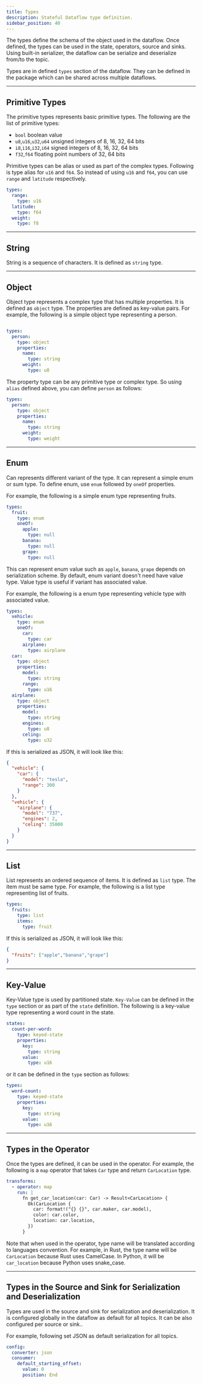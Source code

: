 ```yaml
---
title: Types
description: Stateful Dataflow type definition.
sidebar_position: 40
---
```



The types define the schema of the object used in the dataflow.   Once defined, the types can be used in the state, operators, source and sinks.  Using built-in serializer, the dataflow can be serialize and deserialize from/to the topic.

Types are in defined `types` section of the dataflow.  They can be defined in the package which can be shared across multiple dataflows.

<hr />

## Primitive Types

The primitive types represents basic primitive types.  The following are the list of primitive types:

- `bool`  boolean value
- `u8`,`u16`,`u32`,`u64`  unsigned integers of 8, 16, 32, 64 bits
- `i8`,`i16`,`i32`,`i64`  signed integers of 8, 16, 32, 64 bits
- `f32`,`f64`  floating point numbers of 32, 64 bits

Primitive types can be alias or used as part of the complex types.  Following is type alias for `u16` and `f64`.  So instead of using `u16` and `f64`, you can use `range` and `latitude` respectively.

```yaml
types:
  range:
    type: u16
  latitude:
    type: f64
  weight:
    type: f8
```

<hr />

## String

String is a sequence of characters.  It is defined as `string` type.

<hr />

## Object

Object type represents a complex type that has multiple properties.  It is defined as `object` type.  The properties are defined as key-value pairs.
For example, the following is a simple object type representing a person.

```yaml

types:
  person:
    type: object
    properties:
      name:
        type: string
      weight:
        type: u8
```

The property type can be any primitive type or complex type.  So using `alias` defined above, you can define `person` as follows:

```yaml
types:
  person:
    type: object
    properties:
      name:
        type: string
      weight:
        type: weight
```

<hr />


## Enum

Can represents different variant of the type.  It can represent a simple enum or sum type.  To define enum, use `enum` followed by `oneOf` properties.

For example, the following is a simple enum type representing fruits.

```yaml
types:
  fruit:
    type: enum
    oneOf:
      apple:
        type: null
      banana:
        type: null
      grape:
        type: null
```

This can represent enum value such as `apple`, `banana`, `grape` depends on serialization scheme.  By default, enum variant doesn't need have value type.  Value type is useful if variant has associated value.

For example, the following is a enum type representing vehicle type with associated value.

```yaml
types:
  vehicle:
    type: enum
    oneOf:
      car:
        type: car
      airplane:
        type: airplane
  car:
    type: object
    properties:
      model:
        type: string
      range:
        type: u16
  airplane:
    type: object
    properties:
      model:
        type: string
      engines:
        type: u8
      celing:
        type: u32
```
If this is serialized as JSON, it will look like this:

```json
{
  "vehicle": {
    "car": {
      "model": "tesla",
      "range": 300
    }
  },
  "vehicle": {
    "airplane": {
      "model": "737",
      "engines": 2,
      "celing": 35000
    }
  }
}
```

<hr />


## List 

List represents an ordered sequence of items.  It is defined as `list` type.  The item must be same type.  For example, the following is a list type representing list of fruits.

```yaml
types:
  fruits:
    type: list
    items:
      type: fruit
```

If this is serialized as JSON, it will look like this:

```json
{
  "fruits": ["apple","banana","grape"]
}
```

<hr />

## Key-Value

Key-Value type is used by partitioned state.  `Key-Value` can be defined in the `type` section or as part of the `state` definition.  The following is a key-value type representing a word count in the state.

```yaml
states:
  count-per-word:
    type: keyed-state
    properties:
      key:
        type: string
      value:
        type: u16
```

or it can be defined in the `type` section as follows:

```yaml
types:
  word-count:
    type: keyed-state
    properties:
      key:
        type: string
      value:
        type: u16
```

<hr />


## Types in the Operator 

Once the types are defined, it can be used in the operator.  For example, the following is a `map` operator that takes `Car` type and return `CarLocation` type.

```yaml
transforms:
  - operator: map
    run: |
      fn get_car_location(car: Car) -> Result<CarLocation> {
        Ok(CarLocation {
          car: format!("{} {}", car.maker, car.model),
          color: car.color,
          location: car.location,
        })
      }
```

Note that when used in the operator, type name will be translated according to languages convention.  For example, in Rust, the type name will be `CarLocation` because Rust uses CamelCase.  In Python, it will be `car_location` because Python uses snake_case.

<hr />


## Types in the Source and Sink for Serialization and Deserialization

Types are used in the source and sink for serialization and deserialization.  It is configured globally in the dataflow as default for all topics.  It can be also configured per source or sink..

For example, following set JSON as default serialization for all topics.

```yaml
config:
  converter: json
  consumer:
    default_starting_offset:
      value: 0
      position: End
```

